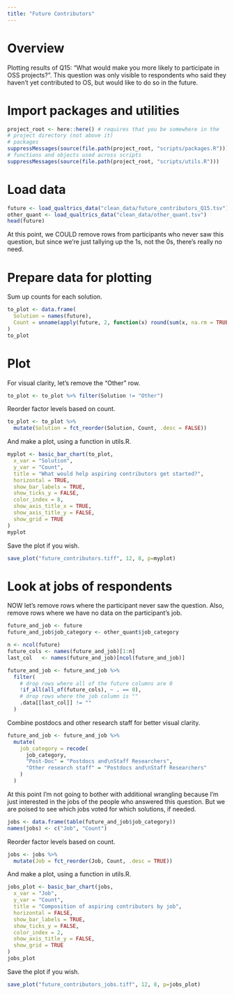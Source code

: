 ```yaml
---
title: "Future Contributors"
---
```


# Overview

Plotting results of Q15: "What would make you more likely to participate in OSS projects?". This question was only visible to respondents who said they haven't yet contributed to OS, but would like to do so in the future.

# Import packages and utilities

```r
project_root <- here::here() # requires that you be somewhere in the
# project directory (not above it)
# packages
suppressMessages(source(file.path(project_root, "scripts/packages.R")))
# functions and objects used across scripts
suppressMessages(source(file.path(project_root, "scripts/utils.R")))
```

# Load data
```r
future <- load_qualtrics_data("clean_data/future_contributors_Q15.tsv")
other_quant <- load_qualtrics_data("clean_data/other_quant.tsv")
head(future)
```

At this point, we COULD remove rows from participants who never saw this question, but since we're just tallying up the 1s, not the 0s, there's really no need.

# Prepare data for plotting
Sum up counts for each solution.
```r
to_plot <- data.frame(
  Solution = names(future),
  Count = unname(apply(future, 2, function(x) round(sum(x, na.rm = TRUE))))
)
to_plot
```

# Plot
For visual clarity, let's remove the "Other" row.
```r
to_plot <- to_plot %>% filter(Solution != "Other")
```

Reorder factor levels based on count.
```r
to_plot <- to_plot %>%
  mutate(Solution = fct_reorder(Solution, Count, .desc = FALSE))
```

And make a plot, using a function in utils.R.
```r
myplot <- basic_bar_chart(to_plot,
  x_var = "Solution",
  y_var = "Count",
  title = "What would help aspiring contributors get started?",
  horizontal = TRUE,
  show_bar_labels = TRUE,
  show_ticks_y = FALSE,
  color_index = 8,
  show_axis_title_x = TRUE,
  show_axis_title_y = FALSE,
  show_grid = TRUE
)
myplot
```

Save the plot if you wish.
```r
save_plot("future_contributors.tiff", 12, 8, p=myplot)
```

# Look at jobs of respondents
NOW let's remove rows where the participant never saw the question. Also, remove rows where we have no data on the participant's job.
```r
future_and_job <- future
future_and_job$job_category <- other_quant$job_category

n <- ncol(future)
future_cols <- names(future_and_job)[1:n]
last_col   <- names(future_and_job)[ncol(future_and_job)]

future_and_job <- future_and_job %>%
  filter(
    # drop rows where all of the future columns are 0
    !if_all(all_of(future_cols), ~ . == 0),
    # drop rows where the job column is ""
    .data[[last_col]] != ""
  )
```

Combine postdocs and other research staff for better visual clarity.
```r
future_and_job <- future_and_job %>%
  mutate(
    job_category = recode(
      job_category,
      "Post-Doc" = "Postdocs and\nStaff Researchers",
      "Other research staff" = "Postdocs and\nStaff Researchers"
    )
  )
```

At this point I'm not going to bother with additional wrangling because I'm just interested in the jobs of the people who answered this question. But we are poised to see which jobs voted for which solutions, if needed.
```r
jobs <- data.frame(table(future_and_job$job_category))
names(jobs) <- c("Job", "Count")
```

Reorder factor levels based on count.
```r
jobs <- jobs %>%
  mutate(Job = fct_reorder(Job, Count, .desc = TRUE))
```

And make a plot, using a function in utils.R.
```r
jobs_plot <- basic_bar_chart(jobs,
  x_var = "Job",
  y_var = "Count",
  title = "Composition of aspiring contributors by job",
  horizontal = FALSE,
  show_bar_labels = TRUE,
  show_ticks_y = FALSE,
  color_index = 2,
  show_axis_title_y = FALSE,
  show_grid = TRUE
)
jobs_plot
```

Save the plot if you wish.
```r
save_plot("future_contributors_jobs.tiff", 12, 8, p=jobs_plot)
```
